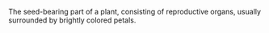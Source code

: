 The seed-bearing part of a plant, consisting of reproductive organs, usually surrounded by brightly colored petals.
